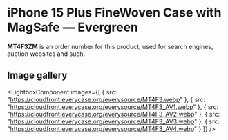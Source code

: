 
# iPhone 15 Plus FineWoven Case with MagSafe — Evergreen

<Callout type='info' emoji='👉🏻'>**MT4F3ZM** is an order number for this product, used for search engines, auction websites and such.</Callout>

## Image gallery

<LightboxComponent
    images={[
      {
        src: "https://cloudfront.everycase.org/everysource/MT4F3.webp"
      },
      {
        src: "https://cloudfront.everycase.org/everysource/MT4F3_AV1.webp"
      },
      {
        src: "https://cloudfront.everycase.org/everysource/MT4F3_AV2.webp"
      },
      {
        src: "https://cloudfront.everycase.org/everysource/MT4F3_AV3.webp"
      },
      {
        src: "https://cloudfront.everycase.org/everysource/MT4F3_AV4.webp"
      }
    ]}
  />
